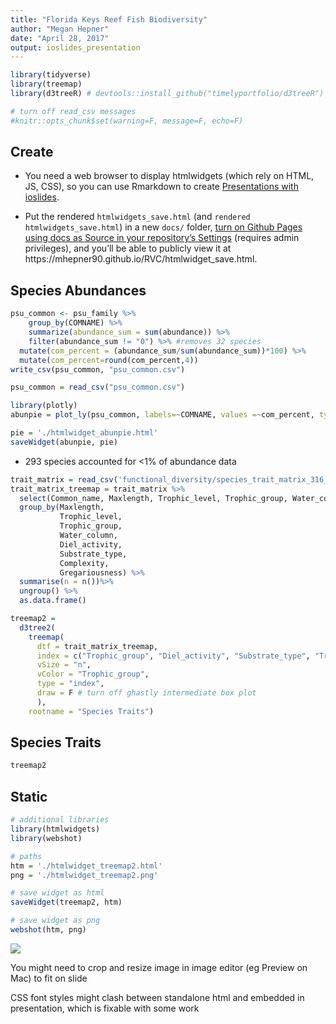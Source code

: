 ```yaml
---
title: "Florida Keys Reef Fish Biodiversity"
author: "Megan Hepner"
date: "April 28, 2017"
output: ioslides_presentation
---
```


```r
library(tidyverse)
library(treemap)
library(d3treeR) # devtools::install_github("timelyportfolio/d3treeR")

# turn off read_csv messages
#knitr::opts_chunk$set(warning=F, message=F, echo=F)
```

## Create

- You need a web browser to display htmlwidgets (which rely on HTML, JS, CSS), so you can use Rmarkdown to create [Presentations with ioslides](http://rmarkdown.rstudio.com/ioslides_presentation_format.html).

- Put the rendered `htmlwidgets_save.html` (and `rendered htmlwidgets_save.html`) in a new `docs/` folder, [turn on Github Pages using docs as Source in your repository's Settings](https://github.com/blog/2233-publish-your-project-documentation-with-github-pages) (requires admin privileges), and you'll be able to publicly view it at https://mhepner90.github.io/RVC/htmlwidget_save.html.

## Species Abundances 

```r
psu_common <- psu_family %>%
    group_by(COMNAME) %>%
    summarize(abundance_sum = sum(abundance)) %>%
    filter(abundance_sum != "0") %>% #removes 32 species 
  mutate(com_percent = (abundance_sum/sum(abundance_sum))*100) %>%
  mutate(com_percent=round(com_percent,4))
write_csv(psu_common, "psu_common.csv")

psu_common = read_csv("psu_common.csv")

library(plotly)
abunpie = plot_ly(psu_common, labels=~COMNAME, values =~com_percent, type="pie")

pie = './htmlwidget_abunpie.html'
saveWidget(abunpie, pie)

```

- 293 species accounted for <1% of abundance data

```r
trait_matrix = read_csv('functional_diversity/species_trait_matrix_316_spp.csv')
trait_matrix_treemap = trait_matrix %>%
  select(Common_name, Maxlength, Trophic_level, Trophic_group, Water_column,Diel_activity,Substrate_type,Complexity, Gregariousness) %>% 
  group_by(Maxlength,
           Trophic_level,
           Trophic_group,
           Water_column,
           Diel_activity,
           Substrate_type,
           Complexity,
           Gregariousness) %>%
  summarise(n = n())%>% 
  ungroup() %>%
  as.data.frame()

treemap2 = 
  d3tree2(
    treemap(
      dtf = trait_matrix_treemap,
      index = c("Trophic_group", "Diel_activity", "Substrate_type", "Trophic_level", "Water_column","Maxlength","Complexity","Gregariousness"),
      vSize = "n", 
      vColor = "Trophic_group",
      type = "index",
      draw = F # turn off ghastly intermediate box plot
      ),
    rootname = "Species Traits")
```

## Species Traits

```r
treemap2
```

## Static

```r

# additional libraries
library(htmlwidgets)
library(webshot)

# paths
htm = './htmlwidget_treemap2.html'
png = './htmlwidget_treemap2.png'

# save widget as html
saveWidget(treemap2, htm)

# save widget as png
webshot(htm, png)
```

![](./htmlwidget_treemap2.png)

You might need to crop and resize image in image editor (eg Preview on Mac) to fit on slide

CSS font styles might clash between standalone html and embedded in presentation, which is fixable with some work
